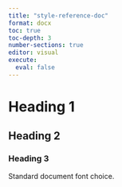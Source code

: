 ```yaml
---
title: "style-reference-doc"
format: docx
toc: true
toc-depth: 3
number-sections: true
editor: visual
execute: 
  eval: false
---
```


# Heading 1

## Heading 2

### Heading 3

Standard document font choice.
